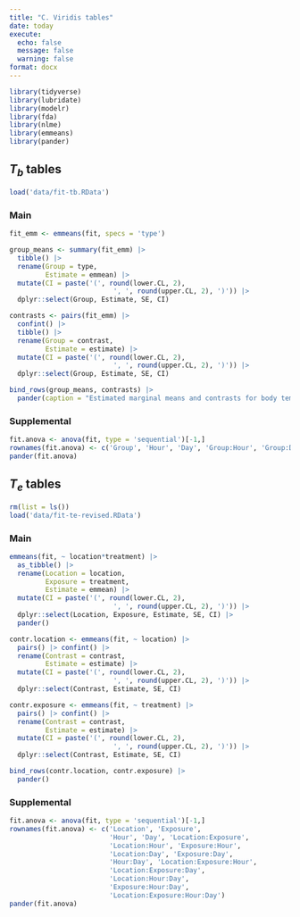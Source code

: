 ```yaml
---
title: "C. Viridis tables"
date: today
execute: 
  echo: false
  message: false
  warning: false
format: docx
---
```


```r
library(tidyverse)
library(lubridate)
library(modelr)
library(fda)
library(nlme)
library(emmeans)
library(pander)
```

## $T_b$ tables

```r
load('data/fit-tb.RData')
```

### Main
```r
fit_emm <- emmeans(fit, specs = 'type')

group_means <- summary(fit_emm) |>
  tibble() |>
  rename(Group = type, 
         Estimate = emmean) |>
  mutate(CI = paste('(', round(lower.CL, 2), 
                          ', ', round(upper.CL, 2), ')')) |>
  dplyr::select(Group, Estimate, SE, CI)

contrasts <- pairs(fit_emm) |> 
  confint() |> 
  tibble() |>
  rename(Group = contrast, 
         Estimate = estimate) |>
  mutate(CI = paste('(', round(lower.CL, 2), 
                          ', ', round(upper.CL, 2), ')')) |>
  dplyr::select(Group, Estimate, SE, CI) 

bind_rows(group_means, contrasts) |>
  pander(caption = "Estimated marginal means and contrasts for body temperatures of pregnant (G) and non-pregnant (N) snakes.")
```


### Supplemental

```r
fit.anova <- anova(fit, type = 'sequential')[-1,] 
rownames(fit.anova) <- c('Group', 'Hour', 'Day', 'Group:Hour', 'Group:Day', 'Hour:Day', 'Group:Hour:Day')
pander(fit.anova)
```

## $T_e$ tables

```r
rm(list = ls())
load('data/fit-te-revised.RData')
```

### Main
```r
emmeans(fit, ~ location*treatment) |>
  as_tibble() |>
  rename(Location = location,
         Exposure = treatment,
         Estimate = emmean) |>
  mutate(CI = paste('(', round(lower.CL, 2), 
                          ', ', round(upper.CL, 2), ')')) |>
  dplyr::select(Location, Exposure, Estimate, SE, CI) |>
  pander()
```

```r
contr.location <- emmeans(fit, ~ location) |>
  pairs() |> confint() |>
  rename(Contrast = contrast,
         Estimate = estimate) |>
  mutate(CI = paste('(', round(lower.CL, 2), 
                          ', ', round(upper.CL, 2), ')')) |>
  dplyr::select(Contrast, Estimate, SE, CI)

contr.exposure <- emmeans(fit, ~ treatment) |>
  pairs() |> confint() |>
  rename(Contrast = contrast,
         Estimate = estimate) |>
  mutate(CI = paste('(', round(lower.CL, 2), 
                          ', ', round(upper.CL, 2), ')')) |>
  dplyr::select(Contrast, Estimate, SE, CI)

bind_rows(contr.location, contr.exposure) |>
  pander()
```

### Supplemental

```r
fit.anova <- anova(fit, type = 'sequential')[-1,] 
rownames(fit.anova) <- c('Location', 'Exposure',
                         'Hour', 'Day', 'Location:Exposure',
                         'Location:Hour', 'Exposure:Hour',
                         'Location:Day', 'Exposure:Day',
                         'Hour:Day', 'Location:Exposure:Hour',
                         'Location:Exposure:Day',
                         'Location:Hour:Day',
                         'Exposure:Hour:Day',
                         'Location:Exposure:Hour:Day')
pander(fit.anova)
```